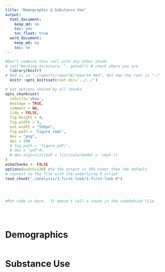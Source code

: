 ```yaml
---
title: "Demographic & Substance Use"
output:
  html_document:
    keep_md: no
    toc: yes
    toc_float: true
  word_document:
    keep_md: no
    toc: no
---
```


<!-- These two chunks should be added in the beginning of every .Rmd that you want to source an .R script -->
<!--  The 1st mandatory chunck  -->
<!--  Set the working directory to the repository's base directory -->
```r
#Don't combine this call with any other chunk 
# cat("Working directory: ", getwd()) # check where you are
  library(knitr)
# Rmd is in "./reports/reportA/reportA.Rmd", but now the root is "./"
  knitr::opts_knit$set(root.dir='../../') 
```

<!--  The 2nd mandatory chunck  -->
<!-- Set the report-wide options, and point to the external code file. -->
```r
# set options shared by all chunks
opts_chunk$set(
  results='show', 
  message = TRUE,
  comment = NA, 
  tidy = FALSE,
  fig.height = 4, 
  fig.width = 8, 
  out.width = "550px",
  fig.path = 'figure_rmd/',     
  dev = "png",
  dpi = 200
  # fig.path = 'figure_pdf/',     
  # dev = "pdf"#,
  # dev.args=list(pdf = list(colormodel = 'cmyk'))
)
echoChunks <- FALSE
options(width=120) #So the output is 50% wider than the default.
# connect to the file with the underlying R script  
read_chunk("./analysis/1-first-look/1-first-look.R") 
```

<!-- Load 'sourced' R files.  Suppress the output when loading packages. --> 
```r
```

<!-- Load the sources.  Suppress the output when loading sources. --> 
```r
```

<!-- Load any Global functions and variables declared in the R file.  Suppress the output. --> 
```r
```

<!-- Declare any global functions specific to a Rmd output.Suppress the output. --> 
```r
#Put code in here.  It doesn't call a chunk in the codebehind file.
```

<!-- Load the datasets.   -->
```r
```

<!-- Inspect the datasets.   -->
```r
```

<!-- Tweak the datasets.   -->
```r
```

# Demographics
```r
```

# Substance Use
```r
```


```r
```




